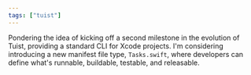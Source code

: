 ```yaml
---
tags: ["tuist"]
---
```


Pondering the idea of kicking off a second milestone in the evolution of Tuist, providing a standard CLI for Xcode projects. I'm considering introducing a new manifest file type, `Tasks.swift`, where developers can define what's runnable, buildable, testable, and releasable.
